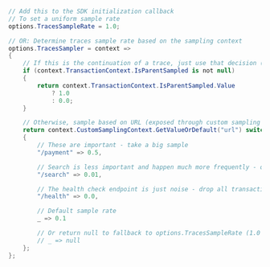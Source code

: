 ```csharp

// Add this to the SDK initialization callback
// To set a uniform sample rate
options.TracesSampleRate = 1.0;

// OR: Determine traces sample rate based on the sampling context
options.TracesSampler = context =>
{
    // If this is the continuation of a trace, just use that decision (rate controlled by the caller)
    if (context.TransactionContext.IsParentSampled is not null)
    {
        return context.TransactionContext.IsParentSampled.Value
            ? 1.0
            : 0.0;
    }

    // Otherwise, sample based on URL (exposed through custom sampling context)
    return context.CustomSamplingContext.GetValueOrDefault("url") switch
    {
        // These are important - take a big sample
        "/payment" => 0.5,

        // Search is less important and happen much more frequently - only take 1%
        "/search" => 0.01,

        // The health check endpoint is just noise - drop all transactions
        "/health" => 0.0,

        // Default sample rate
        _ => 0.1

        // Or return null to fallback to options.TracesSampleRate (1.0 in this case)
        // _ => null
    };
};
```
